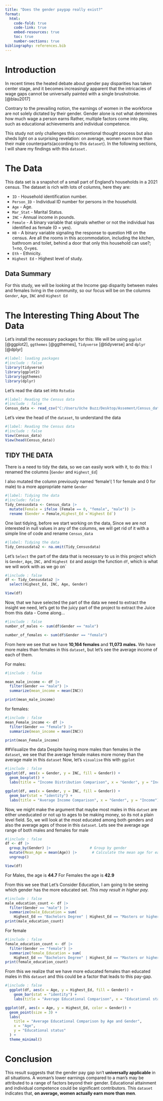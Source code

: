 ---
title: "Does the gender paygap really exist?"
format:
  html:
    code-fold: true
    code-link: true
    embed-resources: true
    toc: true
    number-sections: true
bibliography: references.bib
---

# Introduction

In recent times the heated debate about gender pay disparities has taken center stage, and it becomes increasingly apparent that the intricacies of wage gaps cannot be universally painted with a single brushstroke. [@blau2017]

Contrary to the prevailing notion, the earnings of women in the workforce are not solely dictated by their gender. Gender alone is not what determines how much wage a person earns Rather, multiple factors come into play, such as educational achievements and individual competence.

This study not only challenges this conventional thought process but also sheds light on a surprising revelation: on average, women earn more than their male counterparts(according to this `dataset`). In the following sections, I will share my findings with this `dataset.`

# The Data

This data set is a snapshot of a small part of England's households in a 2021 census. The dataset is rich with lots of columns, here they are:

-   `ID` - Household identification number.
-   `Person_ID` - Individual ID number for persons in the household.
-   `Age` - Age.
-   `Mar_Stat` - Marital Status.
-   `INC` - Annual income in pounds.
-   `Female` - A binary variable that signals whether or not the individual has identified as female (0 = yes).
-   `H8` - A binary variable signaling the response to question H8 on the census. Are all the rooms in this accommodation, including the kitchen, bathroom and toilet, behind a door that only this household can use?; 1=no, 0=yes.
-   `Eth` - Ethnicity.
-   `Highest Ed` - Highest level of study.

## Data Summary

For this study, we will be looking at the Income gap disparity between males and females living in the community, so our focus will be on the columns `Gender`, `Age`, `INC` and `Highest Ed`

# The Interesting Thing About The Data

Let's install the necessary packages for this: We will be using `ggplot` [@ggplot2], `ggthemes` [@ggthemes], `Tidyverse` [@tidyverse] and `dplyr` [@dplyr]

```{r}
#|label: loading packages
#|include : false
library(tidyverse)
library(ggplot2)
library(ggthemes)
library(dplyr)
```

Let's read the data set into `Rstudio`

```{r}
#|label: Reading the Census data
#|include : false
Census_data <- read_csv("C:/Users/Uche Buzz/Desktop/Assement/Census_data.csv")
```

Let's view the head of the `dataset`, to understand the data

```{r}
#|label: Reading the Census data
#|include : false
View(Census_data)
View(head(Census_data))
```

## TIDY THE DATA

There is a need to tidy the data, so we can easily work with it, to do this: I renamed the columns \[`Gender` and `Highest_Ed`\]

I also mutated the column previously named 'female'( 1 for female and 0 for male) to a more appropriate name `Gender`

```{r}
#|label: Tidying the data
#|include: false
Tidy_Censusdata <- Census_data |>  
  mutate(Female = ifelse (Female == 0, "female", "male")) |>
  rename (Gender = Female,Highest_Ed =`Highest Ed`)
```

One last tidying, before we start working on the data, Since we are not interested in null values in any of the columns, we will get rid of it with a simple line of code and rename `Census_data`

```{r}
#|label: Tidying the data
Tidy_Censusdata2 <- na.omit(Tidy_Censusdata)
```

Let's `Select` the part of the data that is necessary to us in this project which is `Gender`, `Age`, `INC,` and `Highest Ed` and assign the function `df`, which is what we will work with as we go on\`

```{r}
#|include : false
df <- Tidy_Censusdata2 |>
  select(Highest_Ed, INC, Age, Gender)

View(df)

```

Now, that we have selected the part of the data we need to extract the insight we need, let's get to the juicy part of the project to extract the Juice from this data - Come along...

```{r}
#|include : false
number_of_males <- sum(df$Gender == "male")

number_of_females <- sum(df$Gender == "female")
```

From here we see that we have **10,164 females** and **11,073 males.** We have more males than females in this `dataset`, but let's see the average income of each of them.

For males:

```{r}
#|include : false

mean_male_income <- df |>
  filter(Gender == "male") |>
  summarize(mean_income = mean(INC))

print(mean_male_income)
```

for females:

```{r}
#|include : false
mean_Female_income <- df |>
  filter(Gender == "female") |>
  summarize(mean_income = mean(INC))

print(mean_Female_income)
```

##Visualize the data Despite having more males than females in the `dataset`, we see that the average female makes more money than the average male in this `dataset` Now, let's `visualise` this with `ggplot`

```{r}
#|include : false
ggplot(df, aes(x = Gender, y = INC, fill = Gender)) +
  geom_boxplot() +
  labs(title = "Income Distribution Comparison", x = "Gender", y = "Income")

ggplot(df, aes(x = Gender, y = INC, fill = Gender)) +
  geom_bar(stat = "identity") +
  labs(title = "Average Income Comparison", x = "Gender", y = "Income")
```

Now, we might make the argument that maybe most males in this `datset` are either uneducated or not up to ages to be making money, so its not a plain level field. So, we will look at the most educated among both genders and also the average ages of those in this `dataset`. Lets see the average age range of both males and females for male

```{r}
#|include : false
df <- df |>
  group_by(Gender) |>                  # Group by gender
  mutate(Mean_Age = mean(Age)) |>       # Calculate the mean age for each group
  ungroup() 

View(df)

```

For Males, the age is **44.7** For Females the age is **42.9**

From this we see that Let's Consider Education, I am going to be seeing which gender has the more educated set. *This may result in higher pay.*

```{r}
#|include : false
male_education_count <- df |>
  filter(Gender == "male") |>
  summarize(male_Education = sum(
    Highest_Ed == "Bachelors Degree" | Highest_Ed == "Masters or higher"))
print(male_education_count)
```

For female

```{r}
#|include : false
female_education_count <- df |>
  filter(Gender == "female") |>
  summarize(female_Education = sum(
    Highest_Ed == "Bachelors Degree" | Highest_Ed == "Masters or higher"))
print(female_education_count)
```

From this we realize that we have more educated females than educated males in this `dataset` and this could be a factor that leads to this pay-gap.

```{r}
#|include : false
  ggplot(df, aes(x = Age, y = Highest_Ed, fill = Gender)) +
    geom_bar(stat = "identity") +
    labs(title = "Average Educational Comparison", x = "Educational status", y = "Age")

ggplot(df, aes(x = Age, y = Highest_Ed, color = Gender)) +
  geom_point(size = 3) +
  labs(
    title = "Average Educational Comparison by Age and Gender",
    x = "Age",
    y = "Educational status"
  ) +
  theme_minimal()
```

# Conclusion

This result suggests that the gender pay gap isn't **universally applicable** in all situations. A woman's lower earnings compared to a man's may be attributed to a range of factors beyond their gender. Educational attainment and individual competence could be significant contributors. This `dataset` indicates that, **on average, women actually earn more than men**.
